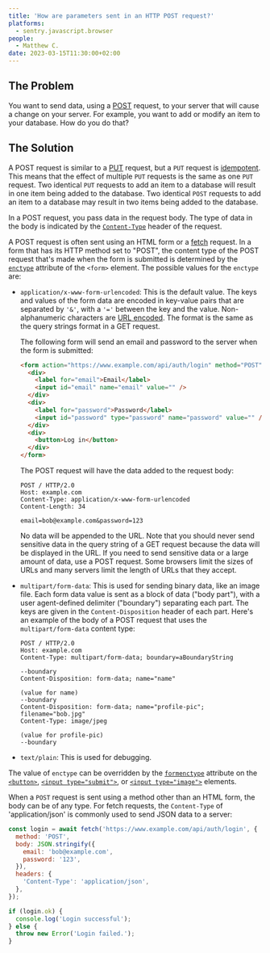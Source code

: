 ```yaml
---
title: 'How are parameters sent in an HTTP POST request?'
platforms:
  - sentry.javascript.browser
people:
  - Matthew C.
date: 2023-03-15T11:30:00+02:00
---
```


## The Problem

You want to send data, using a [POST](https://developer.mozilla.org/en-US/docs/Web/HTTP/Methods/POST) request, to your server that will cause a change on your server. For example, you want to add or modify an item to your database. How do you do that?

## The Solution

A POST request is similar to a [PUT](https://developer.mozilla.org/en-US/docs/Web/HTTP/Methods/PUT) request, but a `PUT` request is [idempotent](https://developer.mozilla.org/en-US/docs/Glossary/Idempotent). This means that the effect of multiple `PUT` requests is the same as one `PUT` request. Two identical `PUT` requests to add an item to a database will result in one item being added to the database. Two identical `POST` requests to add an item to a database may result in two items being added to the database.

In a POST request, you pass data in the request body. The type of data in the body is indicated by the [`Content-Type`](https://developer.mozilla.org/en-US/docs/Web/HTTP/Headers/Content-Type) header of the request.

A POST request is often sent using an HTML form or a [fetch](https://developer.mozilla.org/en-US/docs/Web/API/Fetch_API/Using_Fetch) request. In a form that has its HTTP method set to "POST", the content type of the POST request that's made when the form is submitted is determined by the [`enctype`](https://developer.mozilla.org/en-US/docs/Web/HTML/Element/form#attr-enctype) attribute of the `<form>` element. The possible values for the `enctype` are:

- `application/x-www-form-urlencoded`: This is the default value. The keys and values of the form data are encoded in key-value pairs that are separated by `'&'`, with a `'='` between the key and the value. Non-alphanumeric characters are [URL encoded](https://en.wikipedia.org/wiki/URL_encoding). The format is the same as the query strings format in a GET request.

  The following form will send an email and password to the server when the form is submitted:

  ```html
  <form action="https://www.example.com/api/auth/login" method="POST">
    <div>
      <label for="email">Email</label>
      <input id="email" name="email" value="" />
    </div>
    <div>
      <label for="password">Password</label>
      <input id="password" type="password" name="password" value="" />
    </div>
    <div>
      <button>Log in</button>
    </div>
  </form>
  ```

  The POST request will have the data added to the request body:

  ```
  POST / HTTP/2.0
  Host: example.com
  Content-Type: application/x-www-form-urlencoded
  Content-Length: 34

  email=bob@example.com&password=123
  ```

  No data will be appended to the URL. Note that you should never send sensitive data in the query string of a GET request because the data will be displayed in the URL. If you need to send sensitive data or a large amount of data, use a POST request. Some browsers limit the sizes of URLs and many servers limit the length of URLs that they accept.

- `multipart/form-data`: This is used for sending binary data, like an image file. Each form data value is sent as a block of data ("body part"), with a user agent-defined delimiter ("boundary") separating each part. The keys are given in the `Content-Disposition` header of each part. Here's an example of the body of a POST request that uses the `multipart/form-data` content type:

  ```
  POST / HTTP/2.0
  Host: example.com
  Content-Type: multipart/form-data; boundary=aBoundaryString

  --boundary
  Content-Disposition: form-data; name="name"

  (value for name)
  --boundary
  Content-Disposition: form-data; name="profile-pic"; filename="bob.jpg"
  Content-Type: image/jpeg

  (value for profile-pic)
  --boundary
  ```

- `text/plain`: This is used for debugging.

The value of `enctype` can be overridden by the [`formenctype`](https://developer.mozilla.org/en-US/docs/Web/HTML/Element/button#attr-formenctype) attribute on the [`<button>`](https://developer.mozilla.org/en-US/docs/Web/HTML/Element/button), [`<input type="submit">`](https://developer.mozilla.org/en-US/docs/Web/HTML/Element/input/submit), or [`<input type="image">`](https://developer.mozilla.org/en-US/docs/Web/HTML/Element/input/image) elements.

When a `POST` request is sent using a method other than an HTML form, the body can be of any type. For fetch requests, the `Content-Type` of 'application/json' is commonly used to send JSON data to a server:

```javascript
const login = await fetch('https://www.example.com/api/auth/login', {
  method: 'POST',
  body: JSON.stringify({
    email: 'bob@example.com',
    password: '123',
  }),
  headers: {
    'Content-Type': 'application/json',
  },
});

if (login.ok) {
  console.log('Login successful');
} else {
  throw new Error('Login failed.');
}
```
